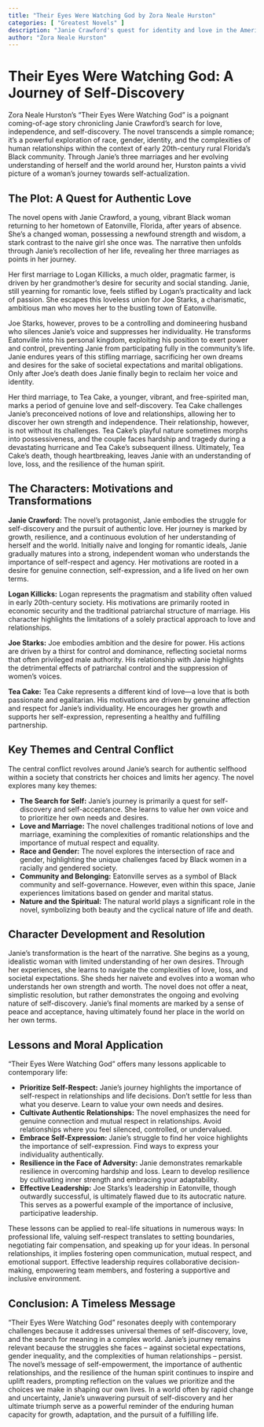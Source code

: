 ```yaml
---
title: "Their Eyes Were Watching God by Zora Neale Hurston"
categories: [ "Greatest Novels" ]
description: "Janie Crawford's quest for identity and love in the American South."
author: "Zora Neale Hurston"
---
```

# Their Eyes Were Watching God: A Journey of Self-Discovery

Zora Neale Hurston's "Their Eyes Were Watching God" is a poignant coming-of-age story chronicling Janie Crawford's search for love, independence, and self-discovery.  The novel transcends a simple romance; it's a powerful exploration of race, gender, identity, and the complexities of human relationships within the context of early 20th-century rural Florida's Black community.  Through Janie's three marriages and her evolving understanding of herself and the world around her, Hurston paints a vivid picture of a woman's journey towards self-actualization.


## The Plot: A Quest for Authentic Love

The novel opens with Janie Crawford, a young, vibrant Black woman returning to her hometown of Eatonville, Florida, after years of absence.  She's a changed woman, possessing a newfound strength and wisdom, a stark contrast to the naive girl she once was.  The narrative then unfolds through Janie's recollection of her life, revealing her three marriages as points in her journey.

Her first marriage to Logan Killicks, a much older, pragmatic farmer, is driven by her grandmother's desire for security and social standing. Janie, still yearning for romantic love, feels stifled by Logan's practicality and lack of passion. She escapes this loveless union for Joe Starks, a charismatic, ambitious man who moves her to the bustling town of Eatonville.

Joe Starks, however, proves to be a controlling and domineering husband who silences Janie's voice and suppresses her individuality. He transforms Eatonville into his personal kingdom, exploiting his position to exert power and control, preventing Janie from participating fully in the community's life.  Janie endures years of this stifling marriage, sacrificing her own dreams and desires for the sake of societal expectations and marital obligations.  Only after Joe's death does Janie finally begin to reclaim her voice and identity.

Her third marriage, to Tea Cake, a younger, vibrant, and free-spirited man, marks a period of genuine love and self-discovery. Tea Cake challenges Janie's preconceived notions of love and relationships, allowing her to discover her own strength and independence.  Their relationship, however, is not without its challenges. Tea Cake's playful nature sometimes morphs into possessiveness, and the couple faces hardship and tragedy during a devastating hurricane and Tea Cake's subsequent illness.  Ultimately, Tea Cake's death, though heartbreaking, leaves Janie with an understanding of love, loss, and the resilience of the human spirit.


## The Characters: Motivations and Transformations

**Janie Crawford:** The novel's protagonist, Janie embodies the struggle for self-discovery and the pursuit of authentic love. Her journey is marked by growth, resilience, and a continuous evolution of her understanding of herself and the world.  Initially naive and longing for romantic ideals, Janie gradually matures into a strong, independent woman who understands the importance of self-respect and agency. Her motivations are rooted in a desire for genuine connection, self-expression, and a life lived on her own terms.

**Logan Killicks:** Logan represents the pragmatism and stability often valued in early 20th-century society. His motivations are primarily rooted in economic security and the traditional patriarchal structure of marriage.  His character highlights the limitations of a solely practical approach to love and relationships.

**Joe Starks:**  Joe embodies ambition and the desire for power. His actions are driven by a thirst for control and dominance, reflecting societal norms that often privileged male authority.  His relationship with Janie highlights the detrimental effects of patriarchal control and the suppression of women's voices.

**Tea Cake:** Tea Cake represents a different kind of love—a love that is both passionate and egalitarian.  His motivations are driven by genuine affection and respect for Janie's individuality. He encourages her growth and supports her self-expression, representing a healthy and fulfilling partnership.


## Key Themes and Central Conflict

The central conflict revolves around Janie's search for authentic selfhood within a society that constricts her choices and limits her agency. The novel explores many key themes:

* **The Search for Self:** Janie's journey is primarily a quest for self-discovery and self-acceptance.  She learns to value her own voice and to prioritize her own needs and desires.
* **Love and Marriage:** The novel challenges traditional notions of love and marriage, examining the complexities of romantic relationships and the importance of mutual respect and equality.
* **Race and Gender:**  The novel explores the intersection of race and gender, highlighting the unique challenges faced by Black women in a racially and gendered society.
* **Community and Belonging:** Eatonville serves as a symbol of Black community and self-governance. However, even within this space, Janie experiences limitations based on gender and marital status.
* **Nature and the Spiritual:**  The natural world plays a significant role in the novel, symbolizing both beauty and the cyclical nature of life and death.

## Character Development and Resolution

Janie's transformation is the heart of the narrative.  She begins as a young, idealistic woman with limited understanding of her own desires.  Through her experiences, she learns to navigate the complexities of love, loss, and societal expectations.  She sheds her naivete and evolves into a woman who understands her own strength and worth.  The novel does not offer a neat, simplistic resolution, but rather demonstrates the ongoing and evolving nature of self-discovery.  Janie's final moments are marked by a sense of peace and acceptance, having ultimately found her place in the world on her own terms.


## Lessons and Moral Application

"Their Eyes Were Watching God" offers many lessons applicable to contemporary life:

* **Prioritize Self-Respect:** Janie's journey highlights the importance of self-respect in relationships and life decisions. Don't settle for less than what you deserve. Learn to value your own needs and desires.
* **Cultivate Authentic Relationships:**  The novel emphasizes the need for genuine connection and mutual respect in relationships.  Avoid relationships where you feel silenced, controlled, or undervalued.
* **Embrace Self-Expression:** Janie's struggle to find her voice highlights the importance of self-expression. Find ways to express your individuality authentically.
* **Resilience in the Face of Adversity:**  Janie demonstrates remarkable resilience in overcoming hardship and loss.  Learn to develop resilience by cultivating inner strength and embracing your adaptability.
* **Effective Leadership:**  Joe Starks's leadership in Eatonville, though outwardly successful, is ultimately flawed due to its autocratic nature.  This serves as a powerful example of the importance of inclusive, participative leadership.

These lessons can be applied to real-life situations in numerous ways: In professional life, valuing self-respect translates to setting boundaries, negotiating fair compensation, and speaking up for your ideas.  In personal relationships, it implies fostering open communication, mutual respect, and emotional support.  Effective leadership requires collaborative decision-making, empowering team members, and fostering a supportive and inclusive environment.


## Conclusion: A Timeless Message

"Their Eyes Were Watching God" resonates deeply with contemporary challenges because it addresses universal themes of self-discovery, love, and the search for meaning in a complex world. Janie's journey remains relevant because the struggles she faces – against societal expectations, gender inequality, and the complexities of human relationships – persist. The novel's message of self-empowerment, the importance of authentic relationships, and the resilience of the human spirit continues to inspire and uplift readers, prompting reflection on the values we prioritize and the choices we make in shaping our own lives. In a world often by rapid change and uncertainty, Janie's unwavering pursuit of self-discovery and her ultimate triumph serve as a powerful reminder of the enduring human capacity for growth, adaptation, and the pursuit of a fulfilling life.

